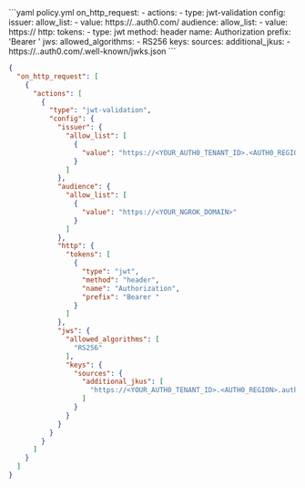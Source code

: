 <CodeGroup>
```yaml policy.yml
on_http_request:
  - actions:
      - type: jwt-validation
        config:
          issuer:
            allow_list:
              - value: https://<YOUR_AUTH0_TENANT_ID>.<AUTH0_REGION>.auth0.com/
          audience:
            allow_list:
              - value: https://<YOUR_NGROK_DOMAIN>
          http:
            tokens:
              - type: jwt
                method: header
                name: Authorization
                prefix: 'Bearer '
          jws:
            allowed_algorithms:
              - RS256
            keys:
              sources:
                additional_jkus:
                  - https://<YOUR_AUTH0_TENANT_ID>.<AUTH0_REGION>.auth0.com/.well-known/jwks.json
```

```json policy.json
{
  "on_http_request": [
    {
      "actions": [
        {
          "type": "jwt-validation",
          "config": {
            "issuer": {
              "allow_list": [
                {
                  "value": "https://<YOUR_AUTH0_TENANT_ID>.<AUTH0_REGION>.auth0.com/"
                }
              ]
            },
            "audience": {
              "allow_list": [
                {
                  "value": "https://<YOUR_NGROK_DOMAIN>"
                }
              ]
            },
            "http": {
              "tokens": [
                {
                  "type": "jwt",
                  "method": "header",
                  "name": "Authorization",
                  "prefix": "Bearer "
                }
              ]
            },
            "jws": {
              "allowed_algorithms": [
                "RS256"
              ],
              "keys": {
                "sources": {
                  "additional_jkus": [
                    "https://<YOUR_AUTH0_TENANT_ID>.<AUTH0_REGION>.auth0.com/.well-known/jwks.json"
                  ]
                }
              }
            }
          }
        }
      ]
    }
  ]
}
```
</CodeGroup>
